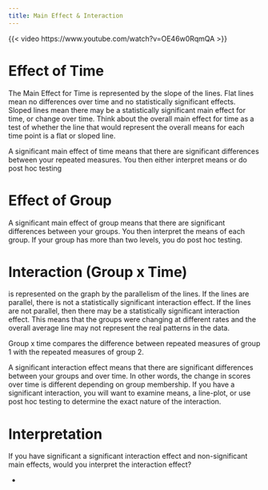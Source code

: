 ```yaml
---
title: Main Effect & Interaction
---
```



{{< video https://www.youtube.com/watch?v=OE46w0RqmQA >}}


# Effect of Time

The Main Effect for Time is represented by the slope of the lines. 
Flat lines mean no differences over time and no statistically significant effects.
Sloped lines mean there may be a statistically significant main effect for time, or change over time.
Think about the overall main effect for time as a test of whether the line that would represent the overall means for each time point is a flat or sloped line.


A significant main effect of time means that there are significant differences between your repeated measures. You then either interpret means or do post hoc testing


# Effect of Group

A significant main effect of group means that there are significant differences between your groups. You then interpret the means of each group. If your group has more than two levels, you do post hoc testing. 

# Interaction (Group x Time)

is represented on the graph by the parallelism of the lines.
If the lines are parallel, there is not a statistically significant interaction effect. If the lines
are not parallel, then there may be a statistically significant interaction effect. This means
that the groups were changing at different rates and the overall average line may not
represent the real patterns in the data.


Group x time compares the difference between repeated measures of group 1 with the repeated measures of group 2.


A significant interaction effect means that there are significant differences between your groups and over time. In other words, the change in scores over time is different depending on group membership. If you have a significant interaction, you will want to examine means, a line-plot, or use post hoc testing to determine the exact nature of the interaction.




# Interpretation

If you have significant a significant interaction effect and non-significant main effects, would you interpret the interaction effect?

- 